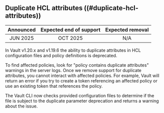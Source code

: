 ## Duplicate HCL attributes ((#duplicate-hcl-attributes))

| Announced | Expected end of support | Expected removal |
| :-------: | :---------------------: | :--------------: |
| JUN 2025  | OCT 2025                | N/A

In Vault v1.20.x and v1.19.6 the ability to duplicate attributes in HCL configuration
files and policy definitions is deprecated.

To find affected policies, look for "policy contains duplicate attributes"
warnings in the server logs. Once we remove support for duplicate attributes,
you cannot interact with affected policies. For example, Vault will return an
error if you try to create a token referencing an affected policy or use an
existing token that references the policy.

The Vault CLI now checks provided configuration files to determine if the file
is subject to the duplicate parameter deprecation and returns a warning about
the issue.
